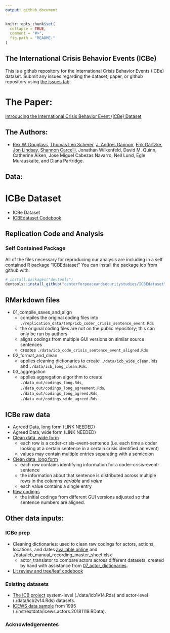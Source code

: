 ```yaml
---
output: github_document
---
```

<!-- README.md is generated from README.Rmd. Please edit that file -->

```r
knitr::opts_chunk$set(
  collapse = TRUE,
  comment = "#>",
  fig.path = "README-"
)
``` 


The International Crisis Behavior Events (ICBe)
-----------------------------


This is a github repository for the International Crisis Behavior Events (ICBe) dataset. Submit any issues regarding the dataset, paper, or github repository using [the issues tab](https://github.com/CenterForPeaceAndSecurityStudies/ICBEdataset/issues/new/choose). 

# The Paper:

[Introducing the International Crisis Behavior Event (ICBe) Dataset](https://github.com/CenterForPeaceAndSecurityStudies/ICBEdataset/blob/master/paper/IntroducingICBe_DouglassEtAl_2021_BetaDraft_bookdown.pdf)

## The Authors:

- [Rex W. Douglass](http://www.rexdouglass.com), [Thomas Leo Scherer](http://tlscherer.com/), [J. Andrés Gannon](https://jandresgannon.com/), [Erik Gartzke](http://erikgartzke.com/), [Jon Lindsay](https://www.jonrlindsay.com/), [Shannon Carcelli](https://www.shannoncarcelli.com/), Jonathan Wilkenfeld, David M. Quinn, Catherine Aiken, Jose Miguel Cabezas Navarro, Neil Lund, Egle Murauskaite, and Diana Partridge.

## Data:



# ICBe Dataset

- ICBe Dataset
- [ICBEdataset Codebook](https://docs.google.com/document/d/1aJkweohbfIWtNpJw1CmXbeIiK6czbJ5iPyKwiYP1YlU/edit?usp=sharing)




Replication Code and Analysis
-----------------------------

### Self Contained Package

All of the files necessary for reproducing our analysis are including in a self contained R package "ICBEdataset" You can install the package icb from github with:

``` r
# install.packages("devtools")
devtools::install_github("centerforpeaceandsecuritystudies/ICBEdataset")
```

## RMarkdown files
 - 01_compile_saves_and_align
    + compiles the original coding files into `./replication_data/temp/icb_coder_crisis_sentence_event.Rds`
    + the original coding files are not on the public repository; this can only be run by authors
    + aligns codings from multiple GUI versions on similar source sentences
    + creates `./data/icb_code_crisis_sentence_event_aligned.Rds`
 - 02_format_and_clean
    + applies cleaning dictionaries to create `./data/icb_wide_clean.Rds` and `./data/icb_long_clean.Rds`.
 - 03_aggregation
    + applies aggregation algorithm to create `./data_out/codings_long.Rds`, `./data_out/codings_long_agreement.Rds`, `./data_out/codings_long_agreed.Rds`, `./data_out/codings_wide_agreed.Rds`.


## ICBe raw data

 - Agreed Data, long form (LINK NEEDED)
 - Agreed Data, wide form (LINK NEEDED)
 - [Clean data, wide form](https://github.com/CenterForPeaceAndSecurityStudies/ICBEdataset/raw/master/data/icb_wide_clean.Rds)
    + each row is a coder-crisis-event-sentence (i.e. each time a coder looking at a certain sentence in a certain crisis identified an event) 
    + values may contain multiple entries separating with a semicolon
 - [Clean data, long form](https://github.com/CenterForPeaceAndSecurityStudies/ICBEdataset/raw/master/data/icb_long_clean.Rds)
    + each row contains identifying information for a coder-crisis-event-sentence
    + the information about that sentence is distributed across multiple rows in the columns _variable_ and _value_
    + each value contains a single entry
 - [Raw codings](https://github.com/CenterForPeaceAndSecurityStudies/ICBEdataset/raw/master/data/icb_coder_crisis_sentence_event_aligned.Rds)
    + the initial codings from different GUI versions adjusted so that sentence numbers are aligned.




## Other data inputs:

### ICBe prep
- Cleaning dictionaries: used to clean raw codings for actors, actions, locations, and dates [available online](https://docs.google.com/spreadsheets/d/1a7Id0Zg41PTKEv74H_KjiJzhMak2jGh0leT7B8oVWdI/edit#gid=0) and  ./data/icb_manual_recording_master_sheet.xlsx
  + actor_translator to compare actors across different datasets, created by hand with assistance from [07_actor_dictionaries](https://centerforpeaceandsecuritystudies.github.io/ICBEdataset/07_actor_dictionaries.html).
- [Lit review and tree/leaf codebook](https://docs.google.com/spreadsheets/d/10tZGzjYgmvrbgQTV3oadVEV8m1LxLEDJEq9pzqq90Fc/edit#gid=1604363724)

### Existing datasets
- [The ICB project](https://sites.duke.edu/icbdata/) system-level (./data/icb1v14.Rds) and actor-level (./data/icb2v14.Rds) datasets.
- [ICEWS data sample](https://dataverse.harvard.edu/file.xhtml?persistentId=doi:10.7910/DVN/28075/WNOBVV&version=30.0) from 1995 (./inst/extdata/icews.actors.20181119.RData).
 
 
### Acknowledgementes
 
 
